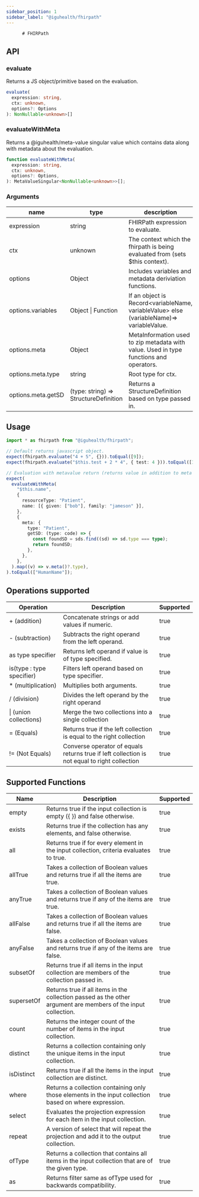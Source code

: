 ```yaml
---
sidebar_position: 1
sidebar_label: "@iguhealth/fhirpath"
---
```


          # FHIRPath

## API

### evaluate

Returns a JS object/primitive based on the evaluation.

```typescript
evaluate(
  expression: string,
  ctx: unknown,
  options?: Options
): NonNullable<unknown>[]
```

### evaluateWithMeta

Returns a @iguhealth/meta-value singular value which contains data along with metadata about the evaluation.

```typescript
function evaluateWithMeta(
  expression: string,
  ctx: unknown,
  options?: Options,
): MetaValueSingular<NonNullable<unknown>>[];
```

### Arguments

| name               | type                                  | description                                                                                |
| ------------------ | ------------------------------------- | ------------------------------------------------------------------------------------------ |
| expression         | string                                | FHIRPath expression to evaluate.                                                           |
| ctx                | unknown                               | The context which the fhirpath is being evaluated from (sets $this context).               |
| options            | Object                                | Includes variables and metadata deriviation functions.                                     |
| options.variables  | Object \| Function                    | If an object is Record\<variableName, variableValue\> else (variableName)=> variableValue. |
| options.meta       | Object                                | MetaInformation used to zip metadata with value. Used in type functions and operators.     |
| options.meta.type  | string                                | Root type for ctx.                                                                         |
| options.meta.getSD | (type: string) => StructureDefinition | Returns a StructureDefinition based on type passed in.                                     |

## Usage

```typescript
import * as fhirpath from "@iguhealth/fhirpath";

// Default returns javascript object.
expect(fhirpath.evaluate("4 + 5", {})).toEqual([9]);
expect(fhirpath.evaluate("$this.test + 2 * 4", { test: 4 })).toEqual([12]);

// Evaluation with metavalue return (returns value in addition to meta information.)
expect(
  evaluateWithMeta(
    "$this.name",
    {
      resourceType: "Patient",
      name: [{ given: ["bob"], family: "jameson" }],
    },
    {
      meta: {
        type: "Patient",
        getSD: (type: code) => {
          const foundSD = sds.find((sd) => sd.type === type);
          return foundSD;
        },
      },
    },
  ).map((v) => v.meta()?.type),
).toEqual(["HumanName"]);
```

## Operations supported

| Operation                 | Description                                                                                  | Supported |
| ------------------------- | -------------------------------------------------------------------------------------------- | --------- |
| + (addition)              | Concatenate strings or add values if numeric.                                                | true      |
| - (subtraction)           | Subtracts the right operand from the left operand.                                           | true      |
| as type specifier         | Returns left operand if value is of type specified.                                          | true      |
| is(type : type specifier) | Filters left operand based on type specifier.                                                | true      |
| \* (multiplication)       | Multiplies both arguments.                                                                   | true      |
| / (division)              | Divides the left operand by the right operand                                                | true      |
| \| (union collections)    | Merge the two collections into a single collection                                           | true      |
| = (Equals)                | Returns true if the left collection is equal to the right collection                         | true      |
| != (Not Equals)           | Converse operator of equals returns true if left collection is not equal to right collection | true      |

## Supported Functions

| Name       | Description                                                                                                   | Supported |
| ---------- | ------------------------------------------------------------------------------------------------------------- | --------- |
| empty      | Returns true if the input collection is empty ({ }) and false otherwise.                                      | true      |
| exists     | Returns true if the collection has any elements, and false otherwise.                                         | true      |
| all        | Returns true if for every element in the input collection, criteria evaluates to true.                        | true      |
| allTrue    | Takes a collection of Boolean values and returns true if all the items are true.                              | true      |
| anyTrue    | Takes a collection of Boolean values and returns true if any of the items are true.                           | true      |
| allFalse   | Takes a collection of Boolean values and returns true if all the items are false.                             | true      |
| anyFalse   | Takes a collection of Boolean values and returns true if any of the items are false.                          | true      |
| subsetOf   | Returns true if all items in the input collection are members of the collection passed in.                    | true      |
| supersetOf | Returns true if all items in the collection passed as the other argument are members of the input collection. | true      |
| count      | Returns the integer count of the number of items in the input collection.                                     | true      |
| distinct   | Returns a collection containing only the unique items in the input collection.                                | true      |
| isDistinct | Returns true if all the items in the input collection are distinct.                                           | true      |
| where      | Returns a collection containing only those elements in the input collection based on where expression.        | true      |
| select     | Evaluates the projection expression for each item in the input collection.                                    | true      |
| repeat     | A version of select that will repeat the projection and add it to the output collection.                      | true      |
| ofType     | Returns a collection that contains all items in the input collection that are of the given type.              | true      |
| as         | Returns filter same as ofType used for backwards compatibility.                                               | true      |
